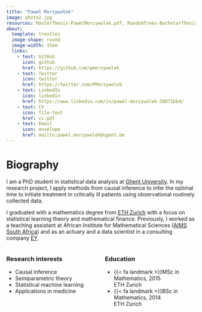 ```yaml
---
title: "Paweł Morzywołek"
image: photo2.jpg
resources: MasterThesis-PawelMorzywolek.pdf, RandomTrees-BachelorThesis.pdf, cv.pdf
about: 
  template: trestles
  image-shape: round
  image-width: 15em
  links:
    - text: GitHub
      icon: github
      href: https://github.com/pmorzywolek
    - text: Twitter
      icon: twitter
      href: https://twitter.com/PMorzywolek
    - text: LinkedIn
      icon: linkedin
      href: https://www.linkedin.com/in/pawel-morzywolek-50071bb4/
    - text: CV
      icon: file-text
      href: cv.pdf
    - text: Email
      icon: envelope
      href: mailto:pawel.morzywolek@ugent.be
---
```


# Biography

I am a PhD student in statistical data analysis at [Ghent University](https://www.ugent.be/en). In my research project, I apply methods from causal inference to infer the optimal time to initiate treatment in critically ill patients using observational routinely collected data.

I graduated with a mathematics degree from [ETH Zurich](https://ethz.ch/en.html) with a focus on statistical learning theory and mathematical finance. Previously, I worked as a teaching assistant at African Institute for Mathematical Sciences ([AIMS South Africa](https://aims.ac.za/)) and as an actuary and a data scientist in a consulting company [EY](https://www.ey.com/en_ch).

:::: {.columns}

::: {.column width="50%"}
### Research interests
- Causal inference 
- Semiparametric theory
- Statistical machine learning
- Applications in medicine
:::

::: {.column width="50%"}
### Education
<ul class="fa-ul">
  <li><span class="fa-li">{{< fa landmark >}}</span>MSc in Mathematics, 2015 <br /> ETH Zurich </li>
  <li><span class="fa-li">{{< fa landmark >}}</span>BSc in Mathematics, 2014 <br /> ETH Zurich </li>
</ul>
:::

::::




